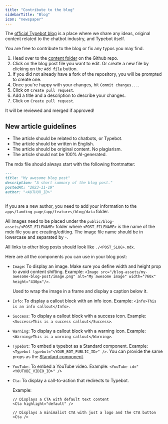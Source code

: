 ```yaml
---
title: "Contribute to the blog"
sidebarTitle: "Blog"
icon: "newspaper"
---
```


The [official Typebot blog](https://zazubot.com/blog) is a place where we share any ideas, original content related to the chatbot industry, and Typebot itself.

You are free to contribute to the blog or fix any typos you may find.

1. Head over to the [content folder](https://github.com/baptisteArno/typebot.io/tree/main/apps/landing-page/app/features/blog/content) on the Github repo.
2. Click on the blog post file you want to edit. Or create a new file by clicking on the `Add file` button.
3. If you did not already have a fork of the repository, you will be prompted to create one.
4. Once you're happy with your changes, hit `Commit changes...`.
5. Click on `Create pull request`.
6. Add a title and a description to describe your changes.
7. Click on `Create pull request`.

It will be reviewed and merged if approved!

## New article guidelines

- The article should be related to chatbots, or Typebot.
- The article should be written in English.
- The article should be original content. No plagiarism.
- The article should not be 100% AI-generated.

The mdx file should always start with the following frontmatter:

```md
---
title: "My awesome blog post"
description: "A short summary of the blog post."
postedAt: "2023-11-19"
author: "<AUTHOR_ID>"
---
```

If you are a new author, you need to add your information to the `apps/landing-page/app/features/blog/data` folder.

All images need to be placed under the `public/blog-assets/<POST_FILENAME>` folder where `<POST_FILENAME>` is the name of the mdx file you are creating/editing. The image file name should be in lowercase and separated by `-`.

All links to other blog posts should look like `./<POST_SLUG>.mdx`.

Here are all the components you can use in your blog post:

- `Image`: To display an image. Make sure you define width and height prop to avoid content shifting. Example: `<Image src="/blog-assets/my-awesome-blog-post/image.png" alt="My awesome image" width="760x" height="430px"/>`.

  <ResponseField name="caption" type="string">
    Used to wrap the image in a frame and display a caption below it.
  </ResponseField>

- `Info`: To display a callout block with an info icon. Example: `<Info>This is an info callout</Info>`.
- `Success`: To display a callout block with a success icon. Example: `<Success>This is a success callout</Success>`.
- `Warning`: To display a callout block with a warning icon. Example: `<Warning>This is a warning callout</Warning>`.
- `Typebot`: To embed a typebot as a Standard component. Example: `<Typebot typebot="<YOUR_BOT_PUBLIC_ID>" />`. You can provide the same props as the [Standard component](../../deploy/web/libraries/react#standard).
- `YouTube`: To embed a YouTube video. Example: `<YouTube id="<YOUTUBE_VIDEO_ID>" />`
- `Cta`: To display a call-to-action that redirects to Typebot.

  <ResponseField name="highlight" type="'default'" />

  Example:

  ```tsx
  // Displays a CTA with default text content
  <Cta highlight="default" />

  // Displays a minimalist CTA with just a logo and the CTA button
  <Cta />
  ```
